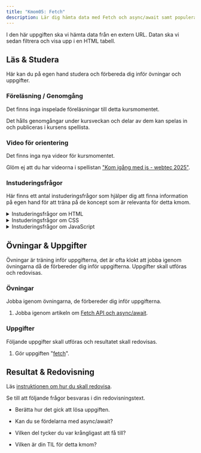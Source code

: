 ```yaml
---
title: "Kmom05: Fetch"
description: Lär dig hämta data med Fetch och async/await samt populera tabeller.
---
```





I den här uppgiften ska vi hämta data från en extern URL. Datan ska vi sedan filtrera och visa upp i en HTML tabell.




## Läs & Studera

Här kan du på egen hand studera och förbereda dig inför övningar och uppgifter.



### Föreläsning / Genomgång

Det finns inga inspelade föreläsningar till detta kursmomentet.

Det hålls genomgångar under kursveckan och delar av dem kan spelas in och publiceras i kursens spellista.



### Video för orientering

Det finns inga nya videor för kursmomentet.

Glöm ej att du har videorna i spellistan ["Kom igång med js - webtec 2025"](https://www.youtube.com/watch?v=ZfK9H6555xo&list=PLKtP9l5q3ce-IVBzwNsm32_cxxscvpc-W).



### Instuderingsfrågor

Här finns ett antal instuderingsfrågor som hjälper dig att finna information på egen hand för att träna på de koncept som är relevanta för detta kmom.

<details>
<summary>Instuderingsfrågor om HTML</summary>

1. Vad är en tabell i HTML?

1. Vilka delar kan en tabell bestå av i HTML?

</details>

<details>
<summary>Instuderingsfrågor om CSS</summary>

1. Hur kan jag styla en tabell med CSS?

</details>

<details>
<summary>Instuderingsfrågor om JavaScript</summary>

1. Hur kan jag uppdatera en HTML tabell med JavaScript?

1. Vad är fetch i JavaScript?

1. Hur fungerar async await i JavaScript?

</details>




## Övningar & Uppgifter

Övningar är träning inför uppgifterna, det är ofta klokt att jobba igenom övningarna då de förbereder dig inför uppgifterna. Uppgifter skall utföras och redovisas.



### Övningar

Jobba igenom övningarna, de förbereder dig inför uppgifterna.

1. Jobba igenom artikeln om [Fetch API och async/await](/website/laromaterial/ovning/fetch/).




### Uppgifter

Följande uppgifter skall utföras och resultatet skall redovisas.

1. Gör uppgiften "[fetch](/website/laromaterial/uppgift/kmom05-fetch)".



## Resultat & Redovisning

Läs [instruktionen om hur du skall redovisa](/website/laromaterial/instruktion/resultat-och-redovisning).

Se till att följande frågor besvaras i din redovisningstext.

* Berätta hur det gick att lösa uppgiften.

* Kan du se fördelarna med async/await?

* Vilken del tycker du var krångligast att få till?

* Vilken är din TIL för detta kmom?
